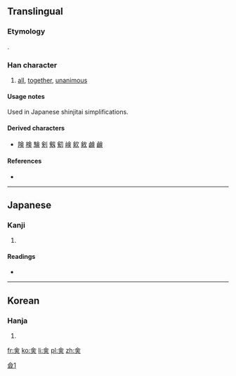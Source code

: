 ==Translingual==
{{ja-forms|㑒|[[佥]]|[[僉]]}}

===Etymology===
{{Han simp|僉}}.

===Han character===
{{Han char|rn=9|rad=人|as=06|sn=8|four=8080<sub>6</sub>|canj=人一中人 (OMLO)|ids=⿱[[亼]]⿻[[人]][[口]]}}

# [[all]], [[together]], [[unanimous]]

====Usage notes====
Used in Japanese shinjitai simplifications.

====Derived characters====
* [[険]] [[検]] [[験]] [[剣]] [[剱]] [[𠝏]] [[𡸴]] [[㰸]] [[㪘]] [[𫠗]] [[鹸]]

====References====
* {{Han ref|kx=0102.291|dkj=|dj=|hdz=|ud=13394|uh=3452|bh=|bd=}}

[[Category:CJKV characters simplified differently in Japan and China|僉1]]

----

==Japanese==

===Kanji===
{{ja-kanji|grade=|rs=人06}}

# {{defn|lang=ja|sort=人06}}

====Readings====
* {{ja-readings|on=[[せん]] (sen)|kun=[[みな]] (mina), [[ことごとく]] (kotogotoku), [[ともに]] (tomoni)}}

----

==Korean==

===Hanja===
{{ko-hanja|hangeul=첨|rv=cheom|mr=ch'ŏm|y=chem|eumhun=다|ehrv=da|ehmr=ta|ehy=ta}}

# {{defn|lang=ko|sort=人06}}

[[fr:㑒]]
[[ko:㑒]]
[[li:㑒]]
[[pl:㑒]]
[[zh:㑒]]